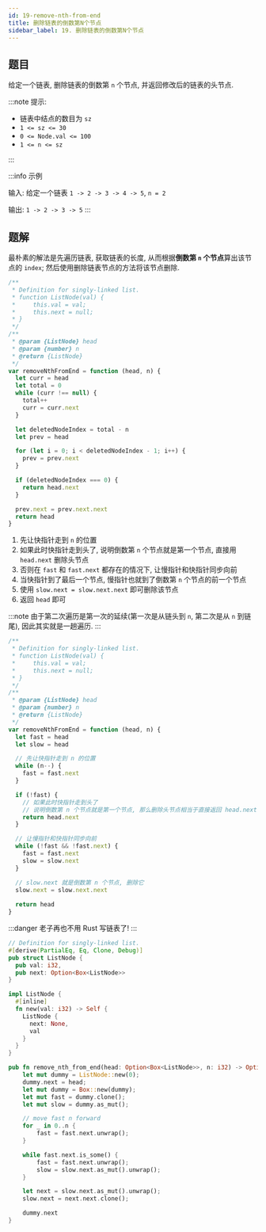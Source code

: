 ```yaml
---
id: 19-remove-nth-from-end
title: 删除链表的倒数第N个节点
sidebar_label: 19. 删除链表的倒数第N个节点
---
```


## 题目

给定一个链表, 删除链表的倒数第 `n` 个节点, 并返回修改后的链表的头节点.

:::note 提示:

- 链表中结点的数目为 `sz`
- `1 <= sz <= 30`
- `0 <= Node.val <= 100`
- `1 <= n <= sz`

:::


:::info 示例

输入: 给定一个链表 `1 -> 2 -> 3 -> 4 -> 5`, `n = 2`

输出: `1 -> 2 -> 3 -> 5`
:::

## 题解


<Tabs>
  <TabItem value="JavaScript - 朴素解法" label="JavaScript - 朴素解法">

最朴素的解法是先遍历链表, 获取链表的长度, 从而根据**倒数第 `n` 个节点**算出该节点的 `index`; 然后使用删除链表节点的方法将该节点删除.

```ts
/**
 * Definition for singly-linked list.
 * function ListNode(val) {
 *     this.val = val;
 *     this.next = null;
 * }
 */
/**
 * @param {ListNode} head
 * @param {number} n
 * @return {ListNode}
 */
var removeNthFromEnd = function (head, n) {
  let curr = head
  let total = 0
  while (curr !== null) {
    total++
    curr = curr.next
  }

  let deletedNodeIndex = total - n
  let prev = head

  for (let i = 0; i < deletedNodeIndex - 1; i++) {
    prev = prev.next
  }

  if (deletedNodeIndex === 0) {
    return head.next
  }

  prev.next = prev.next.next
  return head
}
```

</TabItem>
<TabItem value="JavaScript - 双指针解法" label="JavaScript - 双指针解法" default>

1. 先让快指针走到 `n` 的位置
2. 如果此时快指针走到头了, 说明倒数第 `n` 个节点就是第一个节点, 直接用 `head.next` 删除头节点
3. 否则在 `fast` 和 `fast.next` 都存在的情况下, 让慢指针和快指针同步向前
4. 当快指针到了最后一个节点, 慢指针也就到了倒数第 `n` 个节点的前一个节点
5. 使用 `slow.next = slow.next.next` 即可删除该节点
6. 返回 `head` 即可

:::note
由于第二次遍历是第一次的延续(第一次是从链头到 `n`, 第二次是从 `n` 到链尾), 因此其实就是一趟遍历.
:::

```ts
/**
 * Definition for singly-linked list.
 * function ListNode(val) {
 *     this.val = val;
 *     this.next = null;
 * }
 */
/**
 * @param {ListNode} head
 * @param {number} n
 * @return {ListNode}
 */
var removeNthFromEnd = function (head, n) {
  let fast = head
  let slow = head

  // 先让快指针走到 n 的位置
  while (n--) {
    fast = fast.next
  }

  if (!fast) {
    // 如果此时快指针走到头了
    // 说明倒数第 n 个节点就是第一个节点, 那么删除头节点相当于直接返回 head.next 即可
    return head.next
  }

  // 让慢指针和快指针同步向前
  while (!fast && !fast.next) {
    fast = fast.next
    slow = slow.next
  }

  // slow.next 就是倒数第 n 个节点, 删除它
  slow.next = slow.next.next
  
  return head
}
```

</TabItem>

<TabItem value="Rust" label="Rust">

:::danger
老子再也不用 Rust 写链表了!
:::

```rust
// Definition for singly-linked list.
#[derive(PartialEq, Eq, Clone, Debug)]
pub struct ListNode {
  pub val: i32,
  pub next: Option<Box<ListNode>>
}

impl ListNode {
  #[inline]
  fn new(val: i32) -> Self {
    ListNode {
      next: None,
      val
    }
  }
}

pub fn remove_nth_from_end(head: Option<Box<ListNode>>, n: i32) -> Option<Box<ListNode>> {
    let mut dummy = ListNode::new(0);
    dummy.next = head;
    let mut dummy = Box::new(dummy);
    let mut fast = dummy.clone();
    let mut slow = dummy.as_mut();

    // move fast n forward
    for _ in 0..n {
        fast = fast.next.unwrap();
    }

    while fast.next.is_some() {
        fast = fast.next.unwrap();
        slow = slow.next.as_mut().unwrap();
    }

    let next = slow.next.as_mut().unwrap();
    slow.next = next.next.clone();

    dummy.next
}
```

</TabItem>
</Tabs>
